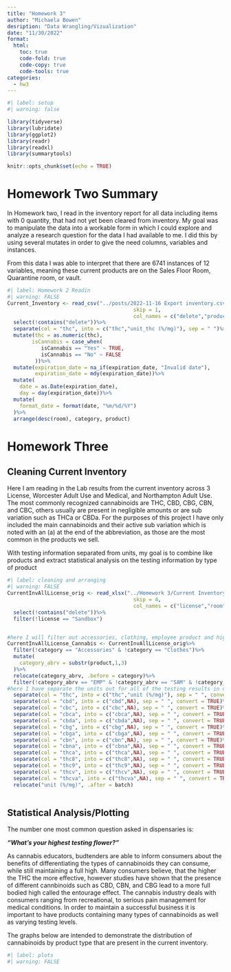 ```yaml
---
title: "Homework 3"
author: "Michaela Bowen"
desription: "Data Wrangling/Vizualization"
date: "11/30/2022"
format:
  html:
    toc: true
    code-fold: true
    code-copy: true
    code-tools: true
categories:
  - hw3
---
```


```r
#| label: setup
#| warning: false

library(tidyverse)
library(lubridate)
library(ggplot2)
library(readr)
library(readxl)
library(summarytools)

knitr::opts_chunk$set(echo = TRUE)
```

::: panel-tabset
# Homework Two Summary

In Homework two, I read in the inventory report for all data including items with 0 quantity, that had not yet been cleared from inventory. My goal was to manipulate the data into a workable form in which I could explore and analyze a research question for the data I had available to me. I did this by using several mutates in order to give the need columns, variables and instances.

From this data I was able to interpret that there are 6741 instances of 12 variables, meaning these current products are on the Sales Floor Room, Quarantine room, or vault.

```r
#| label: Homework 2 Readin
#| warning: FALSE
Current_Inventory <- read_csv("../posts/2022-11-16 Export inventory.csv",
                                         skip = 1,
                                         col_names = c("delete","product","package ID","batch","available","room","price","cost","category","expiration_date","thc","isCannabis"))%>%
  select(!contains("delete"))%>%
  separate(col = "thc", into = c("thc","unit_thc (%/mg)"), sep = " ")%>%
  mutate(thc = as.numeric(thc),
        isCannabis = case_when(
           isCannabis == "Yes" ~ TRUE,
           isCannabis == "No" ~ FALSE
         ))%>%
  mutate(expiration_date = na_if(expiration_date, "Invalid date"),
         expiration_date = mdy(expiration_date))%>%
  mutate(
    date = as.Date(expiration_date),
    day = day(expiration_date))%>%
  mutate(
    format_date = format(date, "%m/%d/%Y")
  )%>%
  arrange(desc(room), category, product)

```

# Homework Three

## Cleaning Current Inventory

Here I am reading in the Lab results from the current inventory across 3 License, Worcester Adult Use and Medical, and Northampton Adult Use. The most commonly recognized cannabinoids are THC, CBD, CBG, CBN, and CBC, others usually are present in negligible amounts or are sub variation such as THCa or CBDa. For the purposes of this project I have only included the main cannabinoids and their active sub variation which is noted with an (a) at the end of the abbreviation, as those are the most common in the products we sell.

With testing information separated from units, my goal is to combine like products and extract statistical analysis on the testing information by type of product

```r
#| label: cleaning and arranging
#| warning: FALSE
CurrentInvAllLicense_orig <- read_xlsx("../Homework 3/Current Inventory Lab Results Report 11_29_2022-12_6_2022.xlsx",
                                         skip = 4,
                                         col_names = c("license","room","product","category","package id","delete","delete1", "batch","cbd","thc","delete3","delete2","cbc","cbca","delete4","cbda","delete5","delete6","delete7","cbg","cbga","delete8","delete9","cbn","cbna","delete10","delete11","thca","thc8","thc9","delete","thcv","thcva"))%>%
  select(!contains("delete"))%>%
  filter(!license == "Sandbox")


#here I will filter out accessories, clothing, employee product and high times cannabis cup items, as our testing analysis does not need them
CurrentInvAllLicense_Cannabis <- CurrentInvAllLicense_orig%>%
  filter(!category == "Accessories" & !category == "Clothes")%>%
  mutate(
    category_abrv = substr(product,1,3)
  )%>%
  relocate(category_abrv, .before = category)%>%
  filter(!category_abrv == "EMP" & !category_abrv == "SAM" & !category_abrv == "HTC")%>%
#here I have separate the units out for all of the testing results in order to have clean analysis  
  separate(col = "thc", into = c("thc","unit (%/mg)"), sep = " ", convert = TRUE)%>%
  separate(col = "cbd", into = c("cbd",NA), sep = " ", convert = TRUE)%>%
  separate(col = "cbc", into = c("cbc",NA), sep = " ", convert = TRUE)%>%
  separate(col = "cbca", into = c("cbca",NA), sep = " ", convert = TRUE)%>%
  separate(col = "cbda", into = c("cbda",NA), sep = " ", convert = TRUE)%>%
  separate(col = "cbg", into = c("cbg",NA), sep = " ", convert = TRUE)%>%
  separate(col = "cbga", into = c("cbga",NA), sep = " ", convert = TRUE)%>%
  separate(col = "cbn", into = c("cbn",NA), sep = " ", convert = TRUE)%>%
  separate(col = "cbna", into = c("cbna",NA), sep = " ", convert = TRUE)%>%
  separate(col = "thca", into = c("thca",NA), sep = " ", convert = TRUE)%>%
  separate(col = "thc8", into = c("thc8",NA), sep = " ", convert = TRUE)%>%
  separate(col = "thc9", into = c("thc9",NA), sep = " ", convert = TRUE)%>%
  separate(col = "thcv", into = c("thcv",NA), sep = " ", convert = TRUE)%>%
  separate(col = "thcva", into = c("thcva",NA), sep = " ", convert = TRUE)%>%
  relocate("unit (%/mg)", .after = batch)
  
```

## Statistical Analysis/Plotting

The number one most common question asked in dispensaries is:

***"What's your highest testing flower?"***

As cannabis educators, budtenders are able to inform consumers about the benefits of differentiating the types of cannabinoids they can consume, while still maintaining a full high. Many consumers believe, that the higher the THC the more effective, however studies have shown that the presence of different cannbinoids such as CBD, CBN, and CBG lead to a more full bodied high called the entourage effect. The cannabis industry deals with consumers ranging from recreational, to serious pain management for medical conditions. In order to maintain a successful business it is important to have products containing many types of cannabinoids as well as varying testing levels.
:::

::: panel-tabset
The graphs below are intended to demonstrate the distribution of cannabinoids by product type that are present in the current inventory.

```r
#| label: plots
#| warning: FALSE


```
:::
